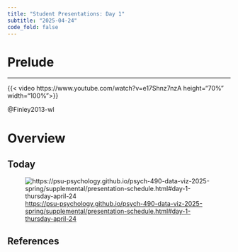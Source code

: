 ```yaml
---
title: "Student Presentations: Day 1"
subtitle: "2025-04-24"
code_fold: false
---
```


# Prelude

---

{{< video https://www.youtube.com/watch?v=e17Shnz7nzA height="70%" width="100%">}}

@Finley2013-wl

# Overview

## Today

![<https://psu-psychology.github.io/psych-490-data-viz-2025-spring/supplemental/presentation-schedule.html#day-1-thursday-april-24>](../include/img/day-1-presenters.png)

## References
